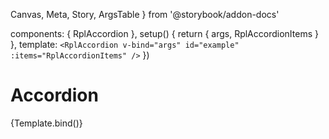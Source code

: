   Canvas,
  Meta,
  Story,
  ArgsTable
} from '@storybook/addon-docs'

  components: { RplAccordion },
  setup() {
    return {
      args,
      RplAccordionItems
    }
  },
  template: `
    <RplAccordion
      v-bind="args"
      id="example"
      :items="RplAccordionItems"
    />
  `
})

<Meta title='Components/Accordion' component={RplAccordion} />

# Accordion

<ArgsTable of={RplAccordion} />

<Canvas>
  <Story
    name='Accordion'
    play={a11yStoryCheck} // Is this needed?
  >
    {Template.bind()}
  </Story>
</Canvas>
